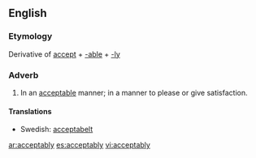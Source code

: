 ==English==
===Etymology===
Derivative of [[accept]] + [[-able]] + [[-ly]]
===Adverb===
#In an [[acceptable]] manner; in a manner to please or give satisfaction.

====Translations====
*Swedish: [[acceptabelt]]

[[ar:acceptably]]
[[es:acceptably]]
[[vi:acceptably]]